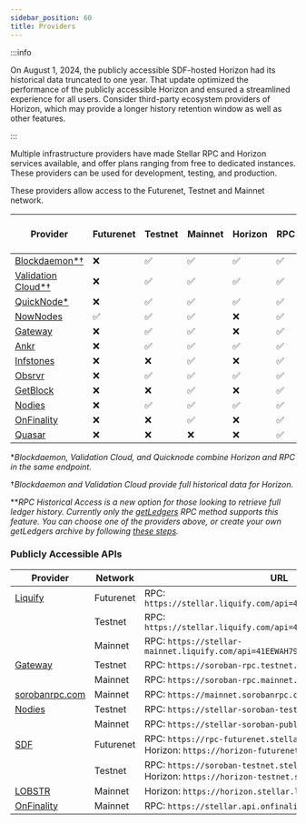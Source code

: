 ```yaml
---
sidebar_position: 60
title: Providers
---
```


:::info

On August 1, 2024, the publicly accessible SDF-hosted Horizon had its historical data truncated to one year. That update optimized the performance of the publicly accessible Horizon and ensured a streamlined experience for all users. Consider third-party ecosystem providers of Horizon, which may provide a longer history retention window as well as other features.

:::

Multiple infrastructure providers have made Stellar RPC and Horizon services available, and offer plans ranging from free to dedicated instances. These providers can be used for development, testing, and production.

These providers allow access to the Futurenet, Testnet and Mainnet network.

| Provider | Futurenet | Testnet | Mainnet | Horizon | RPC | RPC Archive ** |
| --- | --- | --- | --- | --- | --- | --- |
| [Blockdaemon\*†](https://www.blockdaemon.com/apply/soroban) | ❌ | ✅ | ✅ | ✅ | ✅ | ❌ |
| [Validation Cloud\*†](https://app.validationcloud.io/) | ❌ | ✅ | ✅ | ✅ | ✅ | ❌ |
| [QuickNode\*](https://www.quicknode.com/docs/stellar) | ❌ | ✅ | ✅ | ✅ | ✅ | ❌ |
| [NowNodes](https://nownodes.io/nodes/stellar-xlm) | ✅ | ✅ | ✅ | ❌ | ✅ | ❌ |
| [Gateway](https://gateway.fm/public-rpc/) | ❌ | ✅ | ✅ | ❌ | ✅ | ❌ |
| [Ankr](https://www.ankr.com/rpc/advanced-api/) | ❌ | ✅ | ✅ | ✅ | ✅ | ❌ |
| [Infstones](https://infstones.com/) | ❌ | ❌ | ✅ | ❌ | ✅ | ❌ |
| [Obsrvr](https://www.withObsrvr.com/) | ❌ | ✅ | ✅ | ✅ | ✅ | ✅ |
| [GetBlock](https://getblock.io/nodes/xlm/) | ❌ | ❌ | ✅ | ❌ | ✅ | ❌ |
| [Nodies](https://nodies.org) | ❌ | ✅ | ✅ | ✅ | ✅ | ❌ |
| [OnFinality](https://onfinality.io/networks/stellar) | ❌ | ❌ | ✅ | ❌ | ✅ | ❌ |
| [Quasar](https://quasar.lightsail.network/) | ❌ | ❌ | ❌ | ❌ | ✅ | ✅ |

\*_Blockdaemon, Validation Cloud, and Quicknode combine Horizon and RPC in the same endpoint._

†_Blockdaemon and Validation Cloud provide full historical data for Horizon._

\**_RPC Historical Access is a new option for those looking to retrieve full ledger history. Currently only the [getLedgers](https://developers.stellar.org/docs/data/apis/rpc/api-reference/methods/getLedgers) RPC method supports this feature. You can choose one of the providers above, or create your own getLedgers archive by following [these steps](https://developers.stellar.org/docs/data/apis/rpc/admin-guide/data-lake-integration)._

### Publicly Accessible APIs

| Provider | Network | URL |
| --- | --- | --- |
| [Liquify](https://www.liquify.io/) | Futurenet | RPC: `https://stellar.liquify.com/api=41EEWAH79Y5OCGI7/futurenet` |
|  | Testnet | RPC: `https://stellar.liquify.com/api=41EEWAH79Y5OCGI7/testnet` |
|  | Mainnet | RPC: `https://stellar-mainnet.liquify.com/api=41EEWAH79Y5OCGI7/mainnet` |
| [Gateway](https://gateway.fm/) | Testnet | RPC: `https://soroban-rpc.testnet.stellar.gateway.fm` |
|  | Mainnet | RPC: `https://soroban-rpc.mainnet.stellar.gateway.fm` |
| [sorobanrpc.com](https://sorobanrpc.com/) | Mainnet | RPC: `https://mainnet.sorobanrpc.com` |
| [Nodies](https://nodies.org) | Testnet | RPC: `https://stellar-soroban-testnet-public.nodies.app` |
|  | Mainnet | RPC: `https://stellar-soroban-public.nodies.app` |
| [SDF](http://www.stellar.org) | Futurenet | RPC: `https://rpc-futurenet.stellar.org` <br /> Horizon: `https://horizon-futurenet.stellar.org` |
|  | Testnet | RPC: `https://soroban-testnet.stellar.org` <br /> Horizon: `https://horizon-testnet.stellar.org` |
| [LOBSTR](https://lobstr.co) | Mainnet | Horizon: `https://horizon.stellar.lobstr.co` |
| [OnFinality](https://onfinality.io/networks/stellar) | Mainnet | RPC: `https://stellar.api.onfinality.io/public` |
